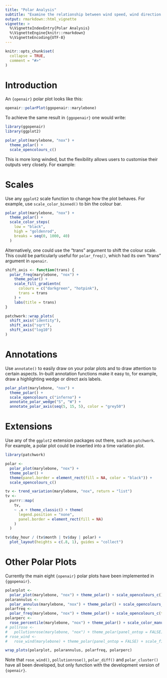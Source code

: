 ```yaml
---
title: "Polar Analysis"
subtitle: "Examine the relationship between wind speed, wind direction and pollutant concentrations."
output: rmarkdown::html_vignette
vignette: >
  %\VignetteIndexEntry{Polar Analysis}
  %\VignetteEngine{knitr::rmarkdown}
  %\VignetteEncoding{UTF-8}
---
```


```r
knitr::opts_chunk$set(
  collapse = TRUE,
  comment = "#>"
)
```

# Introduction

An `{openair}` polar plot looks like this:

```r
openair::polarPlot(ggopenair::marylebone)
```

To achieve the same result in `{ggopenair}` one would write:

```r
library(ggopenair)
library(ggplot2)

polar_plot(marylebone, "nox") +
  theme_polar() +
  scale_opencolours_c()
```

This is more long winded, but the flexibility allows users to customise their outputs very closely. For example:

# Scales

Use any `ggplot2` scale function to change how the plot behaves. For example, use `scale_color_binned()` to bin the colour bar.

```r
polar_plot(marylebone, "nox") +
  theme_polar() +
  scale_color_steps(
    low = "black",
    high = "goldenrod",
    breaks = seq(0, 1000, 40)
  )
```

Alternatively, one could use the "trans" argument to shift the colour scale. This could be particularly useful for `polar_freq()`, which had its own "trans" argument in `openair`.

```r
shift_axis <- function(trans) {
  polar_freq(marylebone, "nox") +
    theme_polar() +
    scale_fill_gradientn(
      colours = c("darkgreen", "hotpink"),
      trans = trans
    ) +
    labs(title = trans)
}

patchwork::wrap_plots(
  shift_axis("identity"),
  shift_axis("sqrt"),
  shift_axis("log10")
)
```

# Annotations

Use `annotate()` to easily draw on your polar plots and to draw attention to certain aspects. In-built annotation functions make it easy to, for example, draw a highlighting wedge or direct axis labels.

```r
polar_plot(marylebone, "nox") +
  theme_polar() +
  scale_opencolours_c("inferno") +
  annotate_polar_wedge("S", "W") +
  annotate_polar_axis(seq(5, 15, 5), color = "grey50")
```

# Extensions

Use any of the `ggplot2` extension packages out there, such as `patchwork`. For example, a polar plot could be inserted into a time variation plot.

```r
library(patchwork)

polar <-
  polar_plot(marylebone, "nox") +
  theme_polar() +
  theme(panel.border = element_rect(fill = NA, color = "black")) +
  scale_opencolours_c()

tv <- trend_variation(marylebone, "nox", return = "list")
tv <-
  purrr::map(
    tv,
    ~ .x + theme_classic() + theme(
      legend.position = "none",
      panel.border = element_rect(fill = NA)
    )
  )

tv$day_hour / (tv$month | tv$day | polar) +
  plot_layout(heights = c(.8, 1), guides = "collect")
```

# Other Polar Plots

Currently the main eight `{openair}` polar plots have been implemented in `{ggopenair}`.

```r
polarplot <-
  polar_plot(marylebone, "nox") + theme_polar() + scale_opencolours_c()
polarannulus <-
  polar_annulus(marylebone, "nox") + theme_polar() + scale_opencolours_c()
polarfreq <-
  polar_freq(marylebone, "nox") + theme_polar() + scale_opencolours_c(trans = "sqrt")
polarperc <-
  rose_percentile(marylebone, "nox") + theme_polar() + scale_color_manual(values = openair::openColours(n = 5))
# pollrose <-
#   pollutionrose(marylebone, "nox") + theme_polar(panel_ontop = FALSE) + scale_fill_manual(values = rev(openair::openColours(n = 7)))
# rose_wind <-
#   rose_wind(marylebone) + theme_polar(panel_ontop = FALSE) + scale_fill_manual(values = rev(openair::openColours(n = 4)))

wrap_plots(polarplot, polarannulus, polarfreq, polarperc)
```

Note that `rose_wind()`, `pollutionrose()`, `polar_diff()` and `polar_cluster()` have all been developed, but only function with the development version of `{openair}`.

<!-- # The Three Roses -->

<!-- Note that the two "roses" above - wind and pollution - have their own annotation functions to put on their. The `rose_angle` arguments are required if you change the `angle` argument of wind/pollutionrose due to the way `geom_col()` interacts with `coord_polar()` --- simply copy the chosen argument for `angle` and it'll fix any strangeness when `wd` is near 0/North. -->

<!-- ```{r} -->
<!-- rose_wind(marylebone, facet = "daylight") + -->
<!--   theme_polar(panel_ontop = FALSE) + -->
<!--   annotate_rose_text(y = 15, wd = "SE", size = 2.5) -->
<!-- ``` -->

<!-- The functionality to compare two sets of ws/wd data felt a bit misplaced in `pollutionRose()`, so `{ggopenair}` exports a separate `rose_metbias()` function. This also lets the plot better reflect what it is actually representing (no more N/S/E/W axis labels). -->

<!-- ```{r} -->
<!-- mydata <- dplyr::mutate(marylebone, -->
<!--                         ws2 = ws + 2 * rnorm(nrow(marylebone)) + 1, -->
<!--                         wd2 = wd + 30 * rnorm(nrow(marylebone)) + 30 -->
<!-- ) -->

<!-- ## need to correct negative wd -->
<!-- id <- which(mydata$wd2 < 0) -->
<!-- mydata$wd2[id] <- mydata$wd2[id] + 360 -->

<!-- ## results show postive bias in wd and ws -->
<!-- rose_metbias( -->
<!--   mydata, -->
<!--   ws = "ws", -->
<!--   wd = "wd", -->
<!--   ws2 = "ws2", -->
<!--   wd2 = "wd2" -->
<!-- ) + -->
<!--   theme_polar(panel_ontop = FALSE) + -->
<!--   scale_fill_manual(values = c("darkblue", "hotpink")) + -->
<!--   annotate_rose_text(wd = "SW", y = 10, rose_angle = 10) -->

<!-- ``` -->

